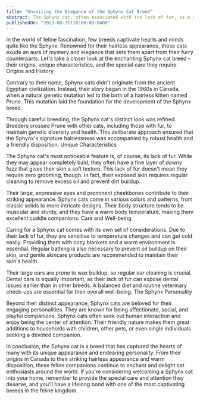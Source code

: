 ```yaml
---
title: "Unveiling the Elegance of the Sphynx Cat Breed"
abstract: The Sphynx cat, often associated with its lack of fur, is a captivating and unique breed that has garnered attention for its distinctive appearance and charming personality. In this article, we explore the origins, characteristics, and care tips for these enigmatic feline companions.
publishedOn: "2023-08-31T10:00:00-0400"
---
```


In the world of feline fascination, few breeds captivate hearts and minds quite like the Sphynx. Renowned for their hairless appearance, these cats exude an aura of mystery and elegance that sets them apart from their furry counterparts. Let's take a closer look at the enchanting Sphynx cat breed – their origins, unique characteristics, and the special care they require.
Origins and History

Contrary to their name, Sphynx cats didn't originate from the ancient Egyptian civilization. Instead, their story began in the 1960s in Canada, when a natural genetic mutation led to the birth of a hairless kitten named Prune. This mutation laid the foundation for the development of the Sphynx breed.

Through careful breeding, the Sphynx cat's distinct look was refined. Breeders crossed Prune with other cats, including those with fur, to maintain genetic diversity and health. This deliberate approach ensured that the Sphynx's signature hairlessness was accompanied by robust health and a friendly disposition.
Unique Characteristics

The Sphynx cat's most noticeable feature is, of course, its lack of fur. While they may appear completely bald, they often have a fine layer of downy fuzz that gives their skin a soft texture. This lack of fur doesn't mean they require zero grooming, though. In fact, their exposed skin requires regular cleaning to remove excess oil and prevent dirt buildup.

Their large, expressive eyes and prominent cheekbones contribute to their striking appearance. Sphynx cats come in various colors and patterns, from classic solids to more intricate designs. Their body structure tends to be muscular and sturdy, and they have a warm body temperature, making them excellent cuddle companions.
Care and Well-being

Caring for a Sphynx cat comes with its own set of considerations. Due to their lack of fur, they are sensitive to temperature changes and can get cold easily. Providing them with cozy blankets and a warm environment is essential. Regular bathing is also necessary to prevent oil buildup on their skin, and gentle skincare products are recommended to maintain their skin's health.

Their large ears are prone to wax buildup, so regular ear cleaning is crucial. Dental care is equally important, as their lack of fur can expose dental issues earlier than in other breeds. A balanced diet and routine veterinary check-ups are essential for their overall well-being.
The Sphynx Personality

Beyond their distinct appearance, Sphynx cats are beloved for their engaging personalities. They are known for being affectionate, social, and playful companions. Sphynx cats often seek out human interaction and enjoy being the center of attention. Their friendly nature makes them great additions to households with children, other pets, or even single individuals seeking a devoted companion.

In conclusion, the Sphynx cat is a breed that has captured the hearts of many with its unique appearance and endearing personality. From their origins in Canada to their striking hairless appearance and warm disposition, these feline companions continue to enchant and delight cat enthusiasts around the world. If you're considering welcoming a Sphynx cat into your home, remember to provide the special care and attention they deserve, and you'll have a lifelong bond with one of the most captivating breeds in the feline kingdom.